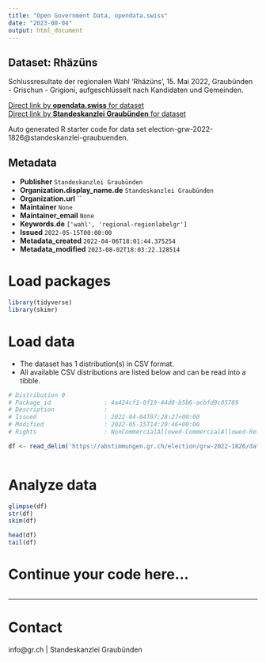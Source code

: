 ```yaml
---
title: "Open Government Data, opendata.swiss"
date: "2023-08-04"
output: html_document
---
```


## Dataset: Rhäzüns

Schlussresultate der regionalen Wahl 'Rhäzüns', 15. Mai 2022, Graubünden - Grischun - Grigioni, aufgeschlüsselt nach Kandidaten und Gemeinden.

[Direct link by **opendata.swiss** for dataset](https://opendata.swiss/de/dataset/rhazuns)<br>
[Direct link by **Standeskanzlei Graubünden** for dataset](https://abstimmungen.gr.ch/election/grw-2022-1826/data)

Auto generated R starter code for data set election-grw-2022-1826@standeskanzlei-graubuenden.

## Metadata

- **Publisher** `Standeskanzlei Graubünden`
- **Organization.display_name.de** `Standeskanzlei Graubünden`
- **Organization.url** ``
- **Maintainer** `None`
- **Maintainer_email** `None`
- **Keywords.de** `['wahl', 'regional-regionlabelgr']`
- **Issued** `2022-05-15T00:00:00`
- **Metadata_created** `2022-04-06T18:01:44.375254`
- **Metadata_modified** `2023-08-02T18:03:22.128514`


# Load packages

```r

library(tidyverse)
library(skimr)

```

# Load data

-   The dataset has 1 distribution(s) in CSV format.
-   All available CSV distributions are listed below and can be read into a tibble.

```r

# Distribution 0
# Package_id               : 4a424cf1-0f19-44d0-b5b6-acbfd9c05789
# Description              : 
# Issued                   : 2022-04-04T07:28:27+00:00
# Modified                 : 2022-05-15T14:29:46+00:00
# Rights                   : NonCommercialAllowed-CommercialAllowed-ReferenceRequired

df <- read_delim('https://abstimmungen.gr.ch/election/grw-2022-1826/data-csv')



```

# Analyze data

```r

glimpse(df)
str(df)
skim(df)

head(df)
tail(df)

```

# Continue your code here...

```r

```

------------------------------------------------------------------------

# Contact

info@gr.ch | Standeskanzlei Graubünden
